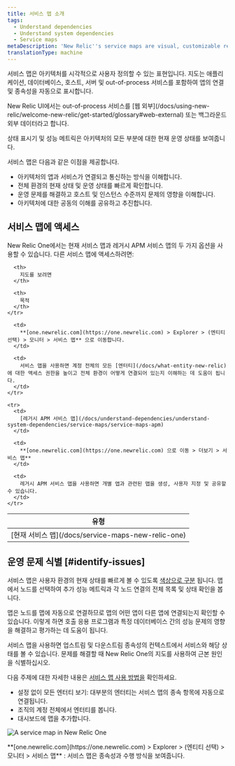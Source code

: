 ```yaml
---
title: 서비스 맵 소개
tags:
  - Understand dependencies
  - Understand system dependencies
  - Service maps
metaDescription: 'New Relic''s service maps are visual, customizable representations of your application architecture.'
translationType: machine
---
```



서비스 맵은 아키텍처를 시각적으로 사용자 정의할 수 있는 표현입니다. 지도는 애플리케이션, 데이터베이스, 호스트, 서버 및 out-of-process 서비스를 포함하여 앱의 연결 및 종속성을 자동으로 표시합니다.

<Callout variant="tip">
  New Relic UI에서는 out-of-process 서비스를 [웹 외부](/docs/using-new-relic/welcome-new-relic/get-started/glossary#web-external) 또는 백그라운드 외부 데이터라고 합니다.
</Callout>

상태 표시기 및 성능 메트릭은 아키텍처의 모든 부분에 대한 현재 운영 상태를 보여줍니다.

서비스 맵은 다음과 같은 이점을 제공합니다.

* 아키텍처의 앱과 서비스가 연결되고 통신하는 방식을 이해합니다.
* 전체 환경의 현재 상태 및 운영 상태를 빠르게 확인합니다.
* 운영 문제를 해결하고 호스트 및 인스턴스 수준까지 문제의 영향을 이해합니다.
* 아키텍처에 대한 공동의 이해를 공유하고 추진합니다.

## 서비스 맵에 액세스

New Relic One에서는 현재 서비스 맵과 레거시 APM 서비스 맵의 두 가지 옵션을 사용할 수 있습니다. 다른 서비스 맵에 액세스하려면:

<table>
  <thead>
    <tr>
      <th style={{ width: "150px" }}>
        유형
      </th>

      <th>
        지도를 보려면
      </th>

      <th>
        목적
      </th>
    </tr>
  </thead>

  <tbody>
    <tr>
      <td>
        [현재 서비스 맵](/docs/service-maps-new-relic-one)
      </td>

      <td>
        **[one.newrelic.com](https://one.newrelic.com) > Explorer > (엔티티 선택) > 모니터 > 서비스 맵** 으로 이동합니다.
      </td>

      <td>
        서비스 맵을 사용하면 계정 전체의 모든 [엔터티](/docs/what-entity-new-relic) 에 대한 액세스 권한을 높이고 전체 환경이 어떻게 연결되어 있는지 이해하는 데 도움이 됩니다.
      </td>
    </tr>

    <tr>
      <td>
        [레거시 APM 서비스 맵](/docs/understand-dependencies/understand-system-dependencies/service-maps/service-maps-apm)
      </td>

      <td>
        **[one.newrelic.com](https://one.newrelic.com) 으로 이동 > 더보기 > 서비스 맵**
      </td>

      <td>
        레거시 APM 서비스 맵을 사용하면 개별 앱과 관련된 맵을 생성, 사용자 지정 및 공유할 수 있습니다.
      </td>
    </tr>
  </tbody>
</table>

## 운영 문제 식별 [#identify-issues]

서비스 맵은 사용자 환경의 현재 상태를 빠르게 볼 수 있도록 [색상으로 구분](/docs/understand-dependencies/understand-system-dependencies/service-maps/service-maps-new-relic-one#alerts) 됩니다. 맵에서 노드를 선택하여 추가 성능 메트릭과 각 노드 연결의 전체 목록 및 상태 확인을 봅니다.

맵은 노드를 맵에 자동으로 연결하므로 맵의 어떤 앱이 다른 앱에 연결되는지 확인할 수 있습니다. 이렇게 하면 호출 응용 프로그램과 특정 데이터베이스 간의 성능 문제의 영향을 해결하고 평가하는 데 도움이 됩니다.

서비스 맵을 사용하면 업스트림 및 다운스트림 종속성의 컨텍스트에서 서비스와 해당 상태를 볼 수 있습니다. 문제를 해결할 때 New Relic One의 지도를 사용하여 근본 원인을 식별하십시오.

다음 주제에 대한 자세한 내용은 [서비스 맵 사용 방법을](/docs/understand-dependencies/understand-system-dependencies/service-maps/service-maps-new-relic-one) 확인하세요.

* 설정 없이 모든 엔터티 보기: 대부분의 엔터티는 서비스 맵의 종속 항목에 자동으로 연결됩니다.
* 조직의 계정 전체에서 엔터티를 봅니다.
* 대시보드에 맵을 추가합니다.

<img
  title="NR1_service_maps.png"
  alt="A service map in New Relic One"
  src={nr1ServiceMaps}
/>

<figcaption>
  **[one.newrelic.com](https://one.newrelic.com) > Explorer > (엔티티 선택) > 모니터 > 서비스 맵** : 서비스 맵은 종속성과 수행 방식을 보여줍니다.
</figcaption>